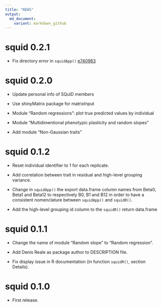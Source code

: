 ```yaml
---
title: "NEWS"
output: 
  md_document:
    variant: markdown_github
---
```


# squid 0.2.1

* Fix directory error in `squidApp()` [e740983](https://github.com/squid-group/squid/commit/d96273ac032929e4159062e985eeca142a3bcde4) 

# squid 0.2.0

* Update personal info of SQuID members 

* Use shinyMatrix package for matrixInput

* Module "Random regressions": plot true predicted values by individual 

* Module "Multidimentional phenotypic plasticity and random slopes"

* Add module "Non-Gaussian traits"

# squid 0.1.2

* Reset individual identifier to 1 for each replicate. 

* Add correlation between trait in residual and high-level grouping variance.

* Change in `squidApp()` the export data.frame column names from Beta0, Beta1 and Beta12 to respectively B0, B1 and B12 in order to have a consistent nomenclature between `squidApp()` and `squidR()`.

* Add the high-level grouping id column to the `squidR()` return data.frame

# squid 0.1.1

* Change the name of module "Random slope" to "Random regression".

* Add Denis Reale as package author to DESCRIPTION file. 

* Fix display issue in R documentation (in function `squidR()`, section Details).

# squid 0.1.0

* First release.
